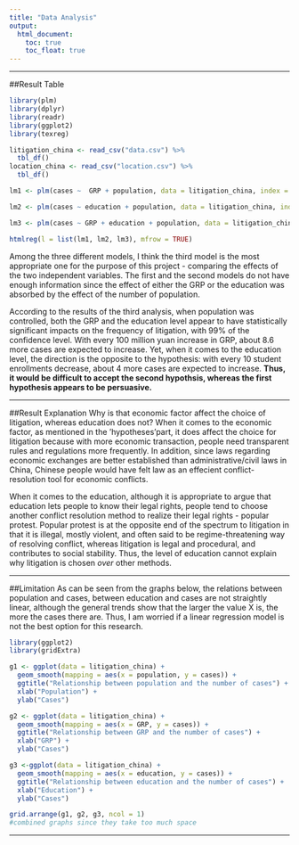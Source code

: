 ```yaml
---
title: "Data Analysis"
output:
  html_document:
    toc: true
    toc_float: true
---
```


***

##Result Table

```r
library(plm)
library(dplyr)
library(readr)
library(ggplot2)
library(texreg)

litigation_china <- read_csv("data.csv") %>%
  tbl_df()
location_china <- read_csv("location.csv") %>%
  tbl_df()

lm1 <- plm(cases ~  GRP + population, data = litigation_china, index = c('province', 'year'), model = "within")

lm2 <- plm(cases ~ education + population, data = litigation_china, index = c('province', 'year'), model = "within")

lm3 <- plm(cases ~ GRP + education + population, data = litigation_china, index = c('province', 'year'), model = "within")
```

```r
htmlreg(l = list(lm1, lm2, lm3), mfrow = TRUE)
```

Among the three different models, I think the third model is the most appropriate one for the purpose of this project - comparing the effects of the two independent variables. The first and the second models do not have enough information since the effect of either the GRP or the education was absorbed by the effect of the number of population.

According to the results of the third analysis, when population was controlled, both the GRP and the education level appear to have statistically significant impacts on the frequency of litigation, with 99% of the confidence level. With every 100 million yuan increase in GRP, about 8.6 more cases are expected to increase. Yet, when it comes to the education level, the direction is the opposite to the hypothesis: with every 10 student enrollments decrease, about 4 more cases are expected to increase.
**Thus, it would be difficult to accept the second hypothsis, whereas the first hypothesis appears to be persuasive.**

***

##Result Explanation
Why is that economic factor affect the choice of litigation, whereas education does not? When it comes to the economic factor, as mentioned in the 'hypotheses'part, it does affect the choice for litigation because with more economic transaction, people need transparent rules and regulations more frequently. In addition, since laws regarding economic exchanges are better established than administrative/civil laws in China, Chinese people would have felt law as an effecient conflict-resolution tool for economic conflicts.

When it comes to the education, although it is appropriate to argue that education lets people to know their legal rights, people tend to choose another conflict resolution method to realize their legal rights - popular protest. Popular protest is at the opposite end of the spectrum to litigation in that it is illegal, mostly violent, and often said to be regime-threatening way of resolving conflict, whereas litigation is legal and procedural, and contributes to social stability. Thus, the level of education cannot explain why litigation is chosen *over* other methods.

***

##Limitation
As can be seen from the graphs below, the relations between population and cases, between education and cases are not straightly linear, although the general trends show that the larger the value X is, the more the cases there are. Thus, I am worried if a linear regression model is not the best option for this research.
```r
library(ggplot2)
library(gridExtra)

g1 <- ggplot(data = litigation_china) +
  geom_smooth(mapping = aes(x = population, y = cases)) +
  ggtitle("Relationship between population and the number of cases") +
  xlab("Population") +
  ylab("Cases")

g2 <- ggplot(data = litigation_china) +
  geom_smooth(mapping = aes(x = GRP, y = cases)) +
  ggtitle("Relationship between GRP and the number of cases") +
  xlab("GRP") +
  ylab("Cases")

g3 <-ggplot(data = litigation_china) +
  geom_smooth(mapping = aes(x = education, y = cases)) +
  ggtitle("Relationship between education and the number of cases") +
  xlab("Education") +
  ylab("Cases")
```

```r
grid.arrange(g1, g2, g3, ncol = 1)
#combined graphs since they take too much space
```

---